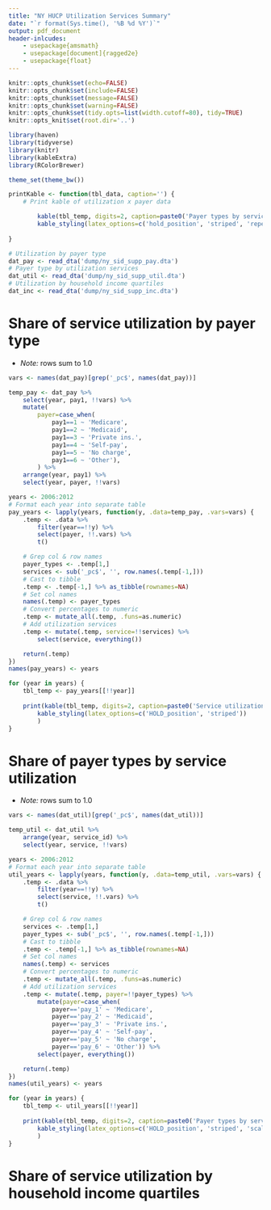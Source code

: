 ```yaml
---
title: "NY HUCP Utilization Services Summary"
date: "`r format(Sys.time(), '%B %d %Y')`"
output: pdf_document
header-inlcudes:
    - usepackage{amsmath}
    - usepackage[document]{ragged2e}
    - usepackage{float}
---
```



```r
knitr::opts_chunk$set(echo=FALSE)
knitr::opts_chunk$set(include=FALSE)
knitr::opts_chunk$set(message=FALSE)
knitr::opts_chunk$set(warning=FALSE)
knitr::opts_chunk$set(tidy.opts=list(width.cutoff=80), tidy=TRUE)
knitr::opts_knit$set(root.dir='..')
```
```r
library(haven)
library(tidyverse)
library(knitr)
library(kableExtra)
library(RColorBrewer)
```

```r
theme_set(theme_bw())
```

```r
printKable <- function(tbl_data, caption='') {
	# Print kable of utilization x payer data

		kable(tbl_temp, digits=2, caption=paste0('Payer types by service utilization, ', year), col.names=names(tbl_temp), format='latex', booktabs=TRUE, longtable=TRUE) %>%
		kable_styling(latex_options=c('hold_position', 'striped', 'repeat_header'))
		
}
```

```r
# Utilization by payer type
dat_pay <- read_dta('dump/ny_sid_supp_pay.dta')
# Payer type by utilization services
dat_util <- read_dta('dump/ny_sid_supp_util.dta')
# Utilization by household income quartiles
dat_inc <- read_dta('dump/ny_sid_supp_inc.dta')
```


# Share of service utilization by payer type

- *Note:* rows sum to 1.0

```r
vars <- names(dat_pay)[grep('_pc$', names(dat_pay))]

temp_pay <- dat_pay %>%
	select(year, pay1, !!vars) %>%
	mutate(
		payer=case_when(
			pay1==1 ~ 'Medicare',
			pay1==2 ~ 'Medicaid',
			pay1==3 ~ 'Private ins.',
			pay1==4 ~ 'Self-pay',
			pay1==5 ~ 'No charge',
			pay1==6 ~ 'Other'),
		) %>%
	arrange(year, pay1) %>%
	select(year, payer, !!vars)

years <- 2006:2012
# Format each year into separate table
pay_years <- lapply(years, function(y, .data=temp_pay, .vars=vars) {
	.temp <- .data %>%
		filter(year==!!y) %>%
		select(payer, !!.vars) %>%
		t()

	# Grep col & row names
	payer_types <- .temp[1,]
	services <- sub('_pc$', '', row.names(.temp[-1,]))
	# Cast to tibble
	.temp <- .temp[-1,] %>% as_tibble(rownames=NA)
	# Set col names
	names(.temp) <- payer_types
	# Convert percentages to numeric
	.temp <- mutate_all(.temp, .funs=as.numeric)
	# Add utilization services
	.temp <- mutate(.temp, service=!!services) %>%
		select(service, everything())

	return(.temp)
})
names(pay_years) <- years
```

```r
for (year in years) {
	tbl_temp <- pay_years[[!!year]]
	
	print(kable(tbl_temp, digits=2, caption=paste0('Service utilization by payer type, ', year), col.names=names(tbl_temp), format='latex', booktabs=TRUE) %>%
		kable_styling(latex_options=c('HOLD_position', 'striped'))
		)
}
```


# Share of payer types by service utilization

- *Note:* rows sum to 1.0

```r
vars <- names(dat_util)[grep('_pc$', names(dat_util))]

temp_util <- dat_util %>%
	arrange(year, service_id) %>%
	select(year, service, !!vars)

years <- 2006:2012
# Format each year into separate table
util_years <- lapply(years, function(y, .data=temp_util, .vars=vars) {
	.temp <- .data %>%
		filter(year==!!y) %>%
		select(service, !!.vars) %>%
		t()

	# Grep col & row names
	services <- .temp[1,]
	payer_types <- sub('_pc$', '', row.names(.temp[-1,]))
	# Cast to tibble
	.temp <- .temp[-1,] %>% as_tibble(rownames=NA)
	# Set col names
	names(.temp) <- services
	# Convert percentages to numeric
	.temp <- mutate_all(.temp, .funs=as.numeric)
	# Add utilization services
	.temp <- mutate(.temp, payer=!!payer_types) %>%
		mutate(payer=case_when(
			payer=='pay_1' ~ 'Medicare',
			payer=='pay_2' ~ 'Medicaid',
			payer=='pay_3' ~ 'Private ins.',
			payer=='pay_4' ~ 'Self-pay',
			payer=='pay_5' ~ 'No charge',
			payer=='pay_6' ~ 'Other')) %>%
		select(payer, everything())

	return(.temp)
})
names(util_years) <- years
```

```r
for (year in years) {
	tbl_temp <- util_years[[!!year]]
	
	print(kable(tbl_temp, digits=2, caption=paste0('Payer types by service utilization, ', year), col.names=names(tbl_temp), format='latex', booktabs=TRUE) %>%
		kable_styling(latex_options=c('HOLD_position', 'striped', 'scale_down'))
		)
}
```

# Share of service utilization by household income quartiles

```r
```
